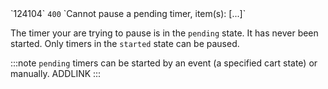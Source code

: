 <tr>
<td>`124104`</td>
<td><code>400</code></td>
<td>`Cannot pause a pending timer, item(s): [...]`</td>
<td>

The timer your are trying to pause is in the `pending` state. It has never been started. Only timers in the `started` state can be paused.

:::note
`pending` timers can be started by an event (a specified cart state) or manually. ADDLINK
:::

</td>
</tr>